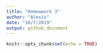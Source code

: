 ```yaml
---
title: "Homewwork 3"
author: "Alexis"
date: "10/7/2019"
output: github_document
---
```


```r
knitr::opts_chunk$set(echo = TRUE)
```